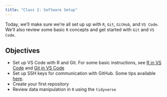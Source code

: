 ```yaml
---
title: "Class 2: Software Setup"
---
```



Today, we'll make sure we're all set up up with `R`, `Git`, `GitHub`, and `VS Code`. We'll also review some basic `R` concepts and get started with `Git` and `VS Code`.

## Objectives
- Set up VS Code with R and Git. For some basic instructions, see [R in VS Code](https://code.visualstudio.com/docs/languages/r) and [Git in VS Code](https://code.visualstudio.com/docs/sourcecontrol/intro-to-git)
- Set up SSH keys for communication with GitHub. Some tips available [here](https://happygitwithr.com/ssh-keys).
- Create your first repository
- Review data manipulation in `R` using the `tidyverse`